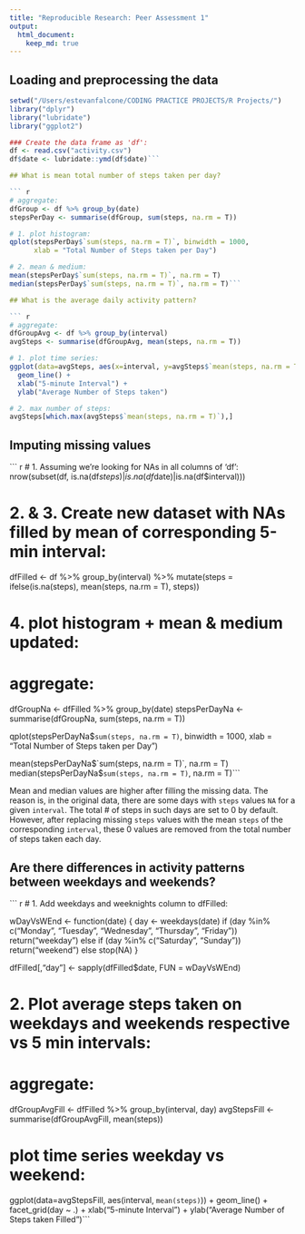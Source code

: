 ```yaml
---
title: "Reproducible Research: Peer Assessment 1"
output: 
  html_document:
    keep_md: true
---
```


## Loading and preprocessing the data

``` r
setwd("/Users/estevanfalcone/CODING PRACTICE PROJECTS/R Projects/")
library("dplyr")
library("lubridate")
library("ggplot2")

### Create the data frame as 'df':
df <- read.csv("activity.csv")
df$date <- lubridate::ymd(df$date)```

## What is mean total number of steps taken per day?

``` r
# aggregate:
dfGroup <- df %>% group_by(date)
stepsPerDay <- summarise(dfGroup, sum(steps, na.rm = T))

# 1. plot histogram:
qplot(stepsPerDay$`sum(steps, na.rm = T)`, binwidth = 1000,
      xlab = "Total Number of Steps taken per Day")

# 2. mean & medium:
mean(stepsPerDay$`sum(steps, na.rm = T)`, na.rm = T)
median(stepsPerDay$`sum(steps, na.rm = T)`, na.rm = T)```

## What is the average daily activity pattern?

``` r
# aggregate:
dfGroupAvg <- df %>% group_by(interval)
avgSteps <- summarise(dfGroupAvg, mean(steps, na.rm = T))

# 1. plot time series:
ggplot(data=avgSteps, aes(x=interval, y=avgSteps$`mean(steps, na.rm = T)`)) +
  geom_line() +
  xlab("5-minute Interval") +
  ylab("Average Number of Steps taken")

# 2. max number of steps:
avgSteps[which.max(avgSteps$`mean(steps, na.rm = T)`),]
```

## Imputing missing values

``` r
# 1. Assuming we're looking for NAs in all columns of 'df':
nrow(subset(df, is.na(df$steps)|is.na(df$date)|is.na(df$interval)))

# 2. & 3. Create new dataset with NAs filled by mean of corresponding 5-min interval:
dfFilled <- df %>%
  group_by(interval) %>% 
  mutate(steps = ifelse(is.na(steps), mean(steps, na.rm = T), steps))

# 4. plot histogram + mean & medium updated:

# aggregate:
dfGroupNa <- dfFilled %>% group_by(date)
stepsPerDayNa <- summarise(dfGroupNa, sum(steps, na.rm = T))

qplot(stepsPerDayNa$`sum(steps, na.rm = T)`, binwidth = 1000,
      xlab = "Total Number of Steps taken per Day")

mean(stepsPerDayNa$`sum(steps, na.rm = T)`, na.rm = T)
median(stepsPerDayNa$`sum(steps, na.rm = T)`, na.rm = T)```

Mean and median values are higher after filling the missing data. The reason is,
in the original data, there are some days with `steps` values `NA` for 
a given `interval`. The total # of steps in such days are set to 0 by
default. However, after replacing missing `steps` values with the mean `steps`
of the corresponding `interval`, these 0 values are removed from the total number
of steps taken each day.

## Are there differences in activity patterns between weekdays and weekends?

``` r
# 1. Add weekdays and weeknights column to dfFilled:

wDayVsWEnd <- function(date) {
  day <- weekdays(date)
  if (day %in% c("Monday", "Tuesday", "Wednesday", "Thursday", "Friday"))
    return("weekday")
  else if (day %in% c("Saturday", "Sunday"))
    return("weekend")
  else
    stop(NA)
}

dfFilled[,"day"] <- sapply(dfFilled$date, FUN = wDayVsWEnd)

# 2. Plot average steps taken on weekdays and weekends respective vs 5 min intervals:

# aggregate:
dfGroupAvgFill <- dfFilled %>% group_by(interval, day)
avgStepsFill <- summarise(dfGroupAvgFill, mean(steps))

# plot time series weekday vs weekend:
ggplot(data=avgStepsFill, aes(interval, `mean(steps)`))  +
  geom_line() +
  facet_grid(day ~ .) +
  xlab("5-minute Interval") +
  ylab("Average Number of Steps taken Filled")```
